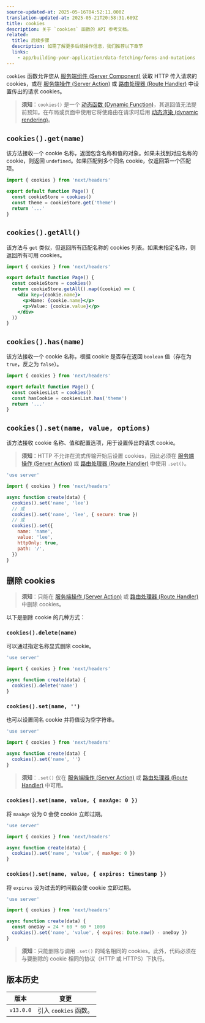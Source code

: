 ```yaml
---
source-updated-at: 2025-05-16T04:52:11.000Z
translation-updated-at: 2025-05-21T20:58:31.609Z
title: cookies
description: 关于 `cookies` 函数的 API 参考文档。
related:
  title: 后续步骤
  description: 如需了解更多后续操作信息，我们推荐以下章节
  links:
    - app/building-your-application/data-fetching/forms-and-mutations
---
```


`cookies` 函数允许您从 [服务端组件 (Server Component)](/docs/app/building-your-application/rendering/server-components) 读取 HTTP 传入请求的 cookies，或在 [服务端操作 (Server Action)](/docs/app/building-your-application/data-fetching/forms-and-mutations) 或 [路由处理器 (Route Handler)](/docs/app/building-your-application/routing/route-handlers) 中设置传出的请求 cookies。

> **须知**：`cookies()` 是一个 [动态函数 (Dynamic Function)](/docs/app/building-your-application/rendering/server-components#server-rendering-strategies#dynamic-functions)，其返回值无法提前预知。在布局或页面中使用它将使路由在请求时启用 [动态渲染 (dynamic rendering)](/docs/app/building-your-application/rendering/server-components#dynamic-rendering)。

## `cookies().get(name)`

该方法接收一个 cookie 名称，返回包含名称和值的对象。如果未找到对应名称的 cookie，则返回 `undefined`。如果匹配到多个同名 cookie，仅返回第一个匹配项。

```jsx filename="app/page.js"
import { cookies } from 'next/headers'

export default function Page() {
  const cookieStore = cookies()
  const theme = cookieStore.get('theme')
  return '...'
}
```

## `cookies().getAll()`

该方法与 `get` 类似，但返回所有匹配名称的 cookies 列表。如果未指定名称，则返回所有可用 cookies。

```jsx filename="app/page.js"
import { cookies } from 'next/headers'

export default function Page() {
  const cookieStore = cookies()
  return cookieStore.getAll().map((cookie) => (
    <div key={cookie.name}>
      <p>Name: {cookie.name}</p>
      <p>Value: {cookie.value}</p>
    </div>
  ))
}
```

## `cookies().has(name)`

该方法接收一个 cookie 名称，根据 cookie 是否存在返回 `boolean` 值（存在为 `true`，反之为 `false`）。

```jsx filename="app/page.js"
import { cookies } from 'next/headers'

export default function Page() {
  const cookiesList = cookies()
  const hasCookie = cookiesList.has('theme')
  return '...'
}
```

## `cookies().set(name, value, options)`

该方法接收 cookie 名称、值和配置选项，用于设置传出的请求 cookie。

> **须知**：HTTP 不允许在流式传输开始后设置 cookies，因此必须在 [服务端操作 (Server Action)](/docs/app/building-your-application/data-fetching/forms-and-mutations) 或 [路由处理器 (Route Handler)](/docs/app/building-your-application/routing/route-handlers) 中使用 `.set()`。

```js filename="app/actions.js"
'use server'

import { cookies } from 'next/headers'

async function create(data) {
  cookies().set('name', 'lee')
  // 或
  cookies().set('name', 'lee', { secure: true })
  // 或
  cookies().set({
    name: 'name',
    value: 'lee',
    httpOnly: true,
    path: '/',
  })
}
```

## 删除 cookies

> **须知**：只能在 [服务端操作 (Server Action)](/docs/app/building-your-application/data-fetching/forms-and-mutations) 或 [路由处理器 (Route Handler)](/docs/app/building-your-application/routing/route-handlers) 中删除 cookies。

以下是删除 cookie 的几种方式：

### `cookies().delete(name)`

可以通过指定名称显式删除 cookie。

```js filename="app/actions.js"
'use server'

import { cookies } from 'next/headers'

async function create(data) {
  cookies().delete('name')
}
```

### `cookies().set(name, '')`

也可以设置同名 cookie 并将值设为空字符串。

```js filename="app/actions.js"
'use server'

import { cookies } from 'next/headers'

async function create(data) {
  cookies().set('name', '')
}
```

> **须知**：`.set()` 仅在 [服务端操作 (Server Action)](/docs/app/building-your-application/data-fetching/forms-and-mutations) 或 [路由处理器 (Route Handler)](/docs/app/building-your-application/routing/route-handlers) 中可用。

### `cookies().set(name, value, { maxAge: 0 })`

将 `maxAge` 设为 0 会使 cookie 立即过期。

```js filename="app/actions.js"
'use server'

import { cookies } from 'next/headers'

async function create(data) {
  cookies().set('name', 'value', { maxAge: 0 })
}
```

### `cookies().set(name, value, { expires: timestamp })`

将 `expires` 设为过去的时间戳会使 cookie 立即过期。

```js filename="app/actions.js"
'use server'

import { cookies } from 'next/headers'

async function create(data) {
  const oneDay = 24 * 60 * 60 * 1000
  cookies().set('name', 'value', { expires: Date.now() - oneDay })
}
```

> **须知**：只能删除与调用 `.set()` 的域名相同的 cookies。此外，代码必须在与要删除的 cookie 相同的协议（HTTP 或 HTTPS）下执行。

## 版本历史

| 版本       | 变更                  |
| ---------- | --------------------- |
| `v13.0.0` | 引入 `cookies` 函数。 |